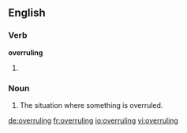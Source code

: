 ==English==

===Verb===
'''overruling'''

# {{present participle of|overrule}}

===Noun===
{{en-noun}}

# The situation where something is overruled.

[[de:overruling]]
[[fr:overruling]]
[[io:overruling]]
[[vi:overruling]]